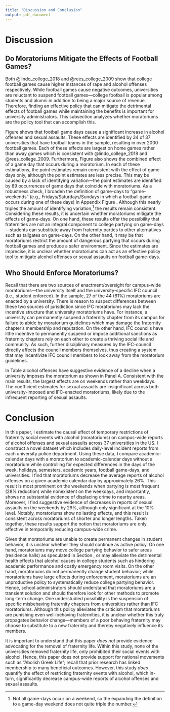 ```yaml
---
title: "Discussion and Conclusion"
output: pdf_document
---
```


<!-- ```{r setup, include=FALSE} -->
<!-- knitr::opts_chunk$set(echo = TRUE) -->
<!-- ``` -->

# Discussion \label{section:discussion}

## Do Moratoriums Mitigate the Effects of Football Games?

Both @lindo_college_2018 and @rees_college_2009 show that college football games cause higher instances of rape and alcohol offenses respectively. While football games cause negative outcomes, universities are reluctant to suspend football games—college football is popular among students and alumni in addition to being a major source of revenue. Therefore, finding an effective policy that can mitigate the detrimental effects of football games while maintaining the benefits is important for university administrators. This subsection analyzes whether moratoriums are the policy tool that can accomplish this.

Figure \ref{game_moratorium_plot} shows that football game days cause a significant increase in alcohol offenses and sexual assaults. These effects are identified by 34 of 37 universities that have football teams in the sample, resulting in over 2000 football games. Each of these effects are largest on home games rather than away games which is consistent with @lindo_college_2018 and @rees_college_2009. Furthermore, Figure \ref{game_moratorium_plot} also shows the combined effect of a game day that occurs during a moratorium. In each of these estimations, the point estimates remain consistent with the effect of game-days only, although the point estimates are less precise. This may be caused by a lack of identifying variation—the point estimates are identified by 89 occurrences of game days that coincide with moratoriums. As a robustness check, I broaden the definition of game-days to "game-weekends" (e.g., Fridays/Saturdays/Sundays in which a football game occurs during one of these days) in Appendix Figure \ref{game_weekend_plot}. Although this nearly triples the amount of identifying variation,^[Not all game-days occur on a weekend, so the expanding the definition to a game-day weekend does not quite triple the number.] the results remain consistent. Considering these results, it is uncertain whether moratoriums mitigate the effects of game-days. On one hand, these results offer the possibility that fraternities are not an integral component to college partying on game-days—students can substitute away from fraternity parties to other alternatives such as tailgates on game-days. On the other hand, it may be that moratoriums restrict the amount of dangerous partying that occurs during football games and produce a safer environment. Since the estimates are imprecise, it is unclear whether moratoriums can act as an effective policy tool to mitigate alcohol offenses or sexual assaults on football game-days. 

## Who Should Enforce Moratoriums?

Recall that there are two sources of enactment/oversight for campus-wide moratoriums—the university itself and the university-specific IFC council (i.e., student enforced). In the sample, 27 of the 44 (61%) moratoriums are enacted by a university. There is reason to suspect differences between these two sources of jurisdiction since IFC moratoriums may lack the incentive structure that university moratoriums have. For instance, a university can permanently suspend a fraternity chapter from its campus for failure to abide by moratorium guidelines which may damage the fraternity chapter's membership and reputation. On the other hand, IFC councils have little incentive to permanently suspend or impose additional sanctions as fraternity chapters rely on each other to create a thriving social life and community. As such, further disciplinary measures by the IFC-council directly affects the council members themselves, thus creating a system that may incentivize IFC council members to look away from the moratorium guidelines.

In Table \ref{ifc_uni_table} alcohol offenses have suggestive evidence of a decline when a university imposes the moratorium as shown in Panel A. Consistent with the main results, the largest effects are on weekends rather than weekdays. The coefficient estimates for sexual assaults are insignificant across both university-imposed and IFC-enacted moratoriums, likely due to the infrequent reporting of sexual assaults. 



# Conclusion \label{section:conclusion}

In this paper, I estimate the causal effect of temporary restrictions of fraternity social events with alcohol (moratoriums) on campus-wide reports of alcohol offenses and sexual assaults across 37 universities in the US. I construct a novel dataset which includes daily-level incident reports from each university police department. Using these data, I compare academic-calendar days with a moratorium to academic-calendar days without a moratorium while controlling for expected differences in the days of the week, holidays, semesters, academic years, football game-days, and universities. I find that moratoriums decrease the average reports of alcohol offenses on a given academic calendar day by approximately 26%. This result is most prominent on the weekends when partying is most frequent (28% reduction) while nonexistent on the weekdays, and importantly, shows no substantial evidence of displacing crime to nearby areas. Moreover, I find suggestive evidence of decreases in reports of sexual assaults on the weekends by 29%, although only significant at the 10% level. Notably, moratoriums show no lasting effects, and this result is consistent across moratoriums of shorter and longer lengths. Taken together, these results support the notion that moratoriums are only effective in temporarily reducing campus-wide crime.

Given that moratoriums are unable to create permanent changes in student behavior, it is unclear whether they should continue as active policy. On one hand, moratoriums may move college partying behavior to safer areas (residence halls) as speculated in Section \ref{section:substitution}, or may alleviate the detrimental health effects that alcohol causes in college students such as hindering academic performance and costly emergency room visits. On the other hand, moratoriums do not permanently change student behavior; while moratoriums have large effects during enforcement, moratoriums are an unproductive policy to systematically reduce college partying behavior. Hence, school administrators should understand that moratoriums are a transient solution and should therefore look for other methods to promote long-term change. One understudied possibility is the suspension of specific misbehaving fraternity chapters from universities rather than IFC moratoriums. Although this policy alleviates the criticism that moratoriums are punishing even well-behaving fraternities, it is unclear whether this truly propagates behavior change—members of a poor behaving fraternity may choose to substitute to a new fraternity and thereby negatively influence its members. 

It is important to understand that this paper *does not* provide evidence advocating for the removal of fraternity life. Within this study, none of the universities removed fraternity life, only prohibited their social events with alcohol. Hence, this paper does not provide support for national movements such as "Abolish Greek Life"; recall that prior research has linked membership to many beneficial outcomes. However, this study *does* quantify the effect of restricting fraternity events with alcohol, which in-turn, significantly decrease campus-wide reports of alcohol offenses and sexual assaults.


